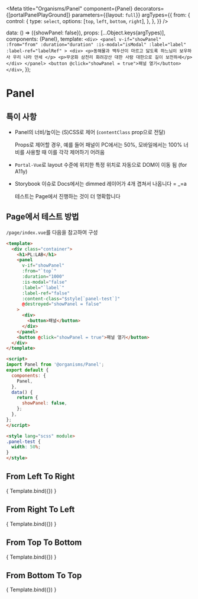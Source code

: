 
<Meta
  title="Organisms/Panel"
  component={Panel}
  decorators={[portalPanelPlayGround]}
  parameters={{layout: `full`}}
  argTypes={{
    from: {
      control: {
        type: `select`,
        options: [`top`, `left`, `bottom`, `right`],
      },
    },
  }}
/>

  data: () => ({showPanel: false}),
  props: [...Object.keys(argTypes)],
  components: {Panel},
  template: `
    <div>
      <panel
        v-if="showPanel"
        :from="from"
        :duration="duration"
        :is-modal="isModal"
        :label="label"
        :label-ref="labelRef"
      >
        <div>
          <p>동해물과 백두산이 마르고 닳도록 하느님이 보우하사 우리 나라 만세 </p>
          <p>무궁화 삼천리 화려강산 대한 사람 대한으로 길이 보전하세</p>
        </div>
      </panel>
      <button @click="showPanel = true">패널 열기</button>
    </div>
  `,
});


# Panel

## 특이 사항

- Panel의 너비/높이는 (S)CSS로 제어 (`contentClass` prop으로 전달)

  Props로 제어할 경우, 예를 들어 패널이 PC에서는 50%, 모바일에서는 100% 너비를 사용할 때 
  이를 각각 제어하기 어려움

- `Portal-Vue`로 layout 수준에 위치한 특정 위치로 자동으로 DOM이 이동 됨 (for A11y)

- Storybook 이슈로 Docs에서는 dimmed 레이어가 4개 겹쳐서 나옵니다 = _=a

  테스트는 Page에서 진행하는 것이 더 명확합니다


## Page에서 테스트 방법

`/page/index.vue`를 다음을 참고하여 구성

```html
<template>
  <div class="container">
    <h1>PL:LAB</h1>
    <panel
      v-if="showPanel"
      :from="`top`"
      :duration="1000"
      :is-modal="false"
      :label="`label`"
      :label-ref="false"
      :content-class="$style[`panel-test`]"
      @destroyed="showPanel = false"
    >
      <div>
        <button>패널</button>
      </div>
    </panel>
    <button @click="showPanel = true">패널 열기</button>
  </div>
</template>

<script>
import Panel from '@organisms/Panel';
export default {
  components: {
    Panel,
  },
  data() {
    return {
      showPanel: false,
    };
  },
};
</script>

<style lang="scss" module>
.panel-test {
  width: 50%;
}
</style>
```


## From Left To Right

<Canvas>
  <Story
    name="from left"
    args = {{
      from: `left`,
      isModal: true,
      label: `왼쪽에서 나오는 사이드바`,
      duration: 700,
    }}
  >
    { Template.bind({}) }
  </Story>
</Canvas>


## From Right To Left

<Canvas>
  <Story
    name="from right"
    args = {{
      from: `right`,
      isModal: true,
      label: `오른쪽에서 나오는 사이드바`,
      duration: 700,
    }}
  >
    { Template.bind({}) }
  </Story>
</Canvas>


## From Top To Bottom

<Canvas>
  <Story
    name="from top"
    args = {{
      from: `top`,
      isModal: true,
      label: `위에서 나옴`,
      duration: 700,
    }}
  >
    { Template.bind({}) }
  </Story>
</Canvas>

## From Bottom To Top

<Canvas>
  <Story
    name="from bottom"
    args = {{
      from: `bottom`,
      isModal: true,
      label: `아래에서 나옴`,
      duration: 700,
    }}
  >
    { Template.bind({}) }
  </Story>
</Canvas>
